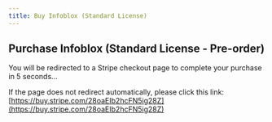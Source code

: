 ```yaml
---
title: Buy Infoblox (Standard License)
---
```



<Head>
  <meta httpEquiv="refresh" content="5; url='https://buy.stripe.com/28oaEIb2hcFN5ig28Z'" />
</Head>

## Purchase Infoblox (Standard License - Pre-order)

You will be redirected to a Stripe checkout page to complete your purchase in 5 seconds…

If the page does not redirect automatically, please click this link: [https://buy.stripe.com/28oaEIb2hcFN5ig28Z](https://buy.stripe.com/28oaEIb2hcFN5ig28Z)
